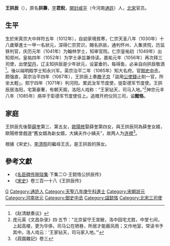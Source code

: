 {{Otheruses|other=名为王拱辰的其他人物|王参}}

'''王拱辰'''（{{bd|1012年||1085年||CatIdx=W王}}），原名'''拱壽'''，[[表字|字]]'''君貺'''，[[開封|開封]][[咸平|咸平]]（今河南[[通許|通許]]）人，[[北宋|北宋]]官员。

==生平==
生於宋真宗大中祥符五年（1012年），自幼家境貧寒，仁宗天圣八年（1030年）十八歲舉進士一甲一名狀元，深得仁宗赏识，賜名拱辰，通判怀州、入集贤院，历监铁判官，庆历元年（1041年）为翰林学士，知审官院。仁宗皇祐初（1049年）出知郑州。皇祐四年（1052年）为学士承旨兼侍读。嘉祐元年（1056年）再次拜三司使，出使[[契丹|契丹]]，辽主知拱辰是少年狀元，设宴垂钓，每得鱼，必亲自向拱辰敬酒<ref>《赵清献奏议》</ref>。後以端明殿学士知永兴军。英宗治平二年（1065年）知大名府。官[[御史中丞|御史中丞]]，颇强直，英宗治平四年（1067年），王拱辰上奏[[滕子京|滕子京]]「盜用[[公使錢|公使錢]]止削一官，所坐太輕」。熙宁四年（1071年）判河阳。累武汝军节度使，徙彰德军节度使。王拱辰居洛阳，宅第豪奢，有朝天阁，洛阳人戏称：“王家钻天，司马入地。”<ref>庞元英《文昌杂录》四·五节：“北京留守王宣敝，洛中园宅尤胜，中堂七间，上起高楼，更为华侈。司马公在陋巷，所居才能蔽风雨；又作地室，常读书予其中。洛人戏云：‘王家钻天，司马家入地。’” </ref>神宗元丰八年（1085年）病卒于彰德军节度使任上。追赠开府仪同三司，谥'''懿恪'''。

==家庭==
王拱辰先後娶[[薛奎|薛奎]]第三、第五女，[[歐陽修|歐陽修]]娶薛奎第四女，與王拱辰同為薛奎女婿，歐陽修曾戲道“舊女婿為新女婿，大姨夫作小姨夫”，故两人为[[连襟|连襟]]<ref>《菽園雜記》卷三</ref>。

根據《宋史》，[[李清照|李清照]]的繼母王氏，是王拱辰的孫女。

==參考文獻==
{{reflist}}
*《[[名臣碑传琬琰集|名臣碑传琬琰集]]·下集二○·王懿恪公拱辰传》
*《[[宋史|宋史]]》卷三百一十八《王拱辰传》

{{河南状元}}

{{Authority control}}

{{DEFAULTSORT:}}
[[Category:王姓|G]]
[[Category:通許人|Category:通許人]]
[[Category:天聖八年庚午科進士|Category:天聖八年庚午科進士]]
[[Category:宋朝狀元|Category:宋朝狀元]]
[[Category:河南状元|Category:河南状元]]
[[Category:御史中丞|Category:御史中丞]]
[[Category:諡懿恪|Category:諡懿恪]]
[[Category:北宋三司使|Category:北宋三司使]]